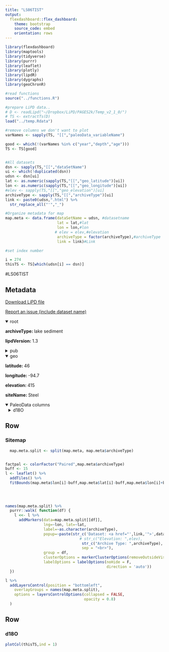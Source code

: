 ```yaml
---
title: "LS06TIST"
output: 
  flexdashboard::flex_dashboard:
    theme: bootstrap
    source_code: embed
    orientation: rows
---
```


```r
library(flexdashboard)
library(maptools)
library(tidyverse)
library(purrr)
library(leaflet)
library(plotly)
library(lipdR)
library(dygraphs)
library(geoChronR)

#read functions
source("../functions.R")

#prepare LiPD data..
# D <- readLipd("~/Dropbox/LiPD/PAGES2k/Temp_v2_1_0/")
# TS <- extractTs(D)
load("../temp.Rdata")

#remove columns we don't want to plot
varNames <- sapply(TS, "[[","paleoData_variableName")

good <- which(!(varNames %in% c("year","depth","age")))
TS <- TS[good]


#All datasets
dsn <- sapply(TS,"[[","dataSetName")
ui <- which(!duplicated(dsn))
udsn <- dsn[ui]
lat <- as.numeric(sapply(TS,"[[","geo_latitude")[ui])
lon <- as.numeric(sapply(TS,"[[","geo_longitude")[ui])
#elev <- sapply(TS,"[[","geo_elevation")[ui]
archiveType <- sapply(TS,"[[","archiveType")[ui]
link <- paste0(udsn,".html") %>% 
  str_replace_all("'","_")

#Organize metadata for map
map.meta <- data.frame(dataSetName = udsn, #datasetname
                       lat = lat,#lat
                       lon = lon,#lon
                      # elev = elev,#elevation
                       archiveType = factor(archiveType),#archiveType
                       link = link)#Link

#set index number

i = 274
thisTS <- TS[which(udsn[i] == dsn)]
```
#LS06TIST

Metadata {.sidebar}
-------------------------------------
[Download LiPD file](LS06TIST.lpd)
            

[Report an issue (include dataset name)](https://github.com/nickmckay/LiPDverse/issues)

<details open style="margin-left: 0px">
<summary>root</summary>
<p style="margin-left: 0px"><strong>archiveType: </strong>lake sediment
<p style="margin-left: 0px"><strong>lipdVersion: </strong>1.3
</details>
<details>
<summary>pub</summary>
<details style="margin-left: 10px">
<summary>pub1</summary>
<p style="margin-left: 10px"><strong>author: </strong>Tian, Jian , Nelson, David M. , Hu, Feng Sheng
<p style="margin-left: 10px"><strong>journal: </strong>Geophys. Res. Lett.
<p style="margin-left: 10px"><strong>volume: </strong>33
<p style="margin-left: 10px"><strong>pubYear: </strong>2006
<p style="margin-left: 10px"><strong>title: </strong>Possible linkages of late-Holocene drought in the North American midcontinent to Pacific Decadal Oscillation and solar activity
<p style="margin-left: 10px"><strong>DOI: </strong>10.1029/2006GL028169
</details>
</details>
<details open style="margin-left: 0px">
<summary>geo</summary>
<p style="margin-left: 0px"><strong>latitude: </strong>46
<p style="margin-left: 0px"><strong>longitude: </strong>-94.7
<p style="margin-left: 0px"><strong>elevation: </strong>415
<p style="margin-left: 0px"><strong>siteName: </strong>Steel
</details>
<details open>
<summary>PaleoData columns</summary>
<details style="margin-left: 10px">
<summary>d18O</summary>
<p style="margin-left: 10px"><strong>TSid: </strong>LS06TIST
<p style="margin-left: 10px"><strong>variableName: </strong>d18O
<p style="margin-left: 10px"><strong>units: </strong>permil
<p style="margin-left: 10px"><strong>description: </strong>carbonate
<details>
<summary>interpretation</summary>
<details style="margin-left: 20px">
<summary>1</summary>
<p style="margin-left: 20px"><strong>basis: </strong>The d18O record of the past 3100 years reveals that droughts of greater severity and duration than during the 20th century occurred repeatedly, especially prior to 300 AD. Drought variability was anomalously low during the 20th century; 90% of the variability values during the last 3100 years were greater than the 20th-century average. d18O is strongly correlated with the index of the Pacific Decadal Oscillation (PDO) during the past 100 years, and periodicities of the late- Holocene d18O record are similar to those of the PDO. Furthermore, time series of d18O and atmospheric D14C are generally coherent after 700 AD. Both the Pacific climate and solar irradiance probably played a role in drought occurrence, but their effects were non-stationary through the late Holocene.;a highly significant, positive correlation (r = 0.63, n = 32, p < 0.0001) exists between d18O and the PDO. This pattern can be explained by the negative correlation of the PDO with measured winter (r = 0.44, n = 103, p < 0.001) and summer (r = 0.35, n = 103, p < 0.001) precipitation near Steel Lake. Dry winters likely decrease the proportion of 18O-depleted winter precipitation entering the lake, and dry summers enhance evaporative 18O-enrichment of lake watea highly significant, positive correlation (r = 0.63, n = 32, p < 0.0001) exists between d18O and the PDO. This pattern can be explained by the negative correlation of the PDO with measured winter (r = 0.44, n = 103, p < 0.001) and summer (r = 0.35, n = 103, p < 0.001) precipitation near Steel Lake. Dry winters likely decrease the proportion of 18O-depleted winter precipitation entering the lake, and dry summers enhance evaporative 18O-enrichment of lake wate
<p style="margin-left: 20px"><strong>interpDirection: </strong>positive
<p style="margin-left: 20px"><strong>scope: </strong>climate
<p style="margin-left: 20px"><strong>variable: </strong>PDO
<p style="margin-left: 20px"><strong>variableDetail: </strong>lake water
</details>
<details style="margin-left: 20px">
<summary>2</summary>
<p style="margin-left: 20px"><strong>basis: </strong>However, two lines of evidence indicate that at Steel Lake, evaporative 18O enrichment related to aridity was the dominant control. First, the d18O values of water samples from the epilimnion and hypolimnion of Steel Lake were 8.7 and 10.7%, respectively, in July 2001 (Figure 1d). The elevated d18O value of the epilimnetic water resulted from evaporative 18O enrichment, suggesting that Steel  Lake is sensitive to evaporation;In particular, the most severe historic drought events in north-central Minnesota, the 1988 drought [Trenberth et al., 1988] and 1930s Dust Bowl [Worster, 1979], are recorded by the heaviest d18O values at Steel Lake
<p style="margin-left: 20px"><strong>direction: </strong>negative
<p style="margin-left: 20px"><strong>inferredMaterial: </strong>lake water
<p style="margin-left: 20px"><strong>integrationTime: </strong>5
<p style="margin-left: 20px"><strong>integrationTimeBasis: </strong>varve counts
<p style="margin-left: 20px"><strong>integrationTimeUncertaintyType: </strong>sampling resoluton
<p style="margin-left: 20px"><strong>integrationTimeUnits: </strong>years
<p style="margin-left: 20px"><strong>rank: </strong>1
<p style="margin-left: 20px"><strong>scope: </strong>isotope
<p style="margin-left: 20px"><strong>variable: </strong>P_E
</details>
</details>
</details>

Row
-----------------------------------------------------------------------

### Sitemap

```r
  map.meta.split <- split(map.meta, map.meta$archiveType)


factpal <- colorFactor("Paired",map.meta$archiveType)
buff <- 15
l <- leaflet() %>% 
  addTiles() %>% 
  fitBounds(map.meta$lon[i]-buff,map.meta$lat[i]-buff,map.meta$lon[i]+buff,map.meta$lat[i]+buff)
  

  
  
names(map.meta.split) %>%
  purrr::walk( function(df) {
    l <<- l %>%
      addMarkers(data=map.meta.split[[df]],
                 lng=~lon, lat=~lat,
                 label=~as.character(archiveType),
                 popup=~paste(str_c('Dataset: <a href="',link,'">',dataSetName,'</a>'),
                                 # str_c("Elevation: ",elev),
                                  str_c("Archive Type: ",archiveType),
                                  sep = "<br>"),
                 group = df,
                 clusterOptions = markerClusterOptions(removeOutsideVisibleBounds = F),
                 labelOptions = labelOptions(noHide = F,
                                             direction = 'auto'))
  })

l %>%
  addLayersControl(position = "bottomleft",
    overlayGroups = names(map.meta.split),
    options = layersControlOptions(collapsed = FALSE,
                                   opacity = 0.8)
  )
```

Row {.tabset .tabset-fade}
-----------------------------------------------------------------------

### d18O
```r
plotCol(thisTS,ind = 1)
```
